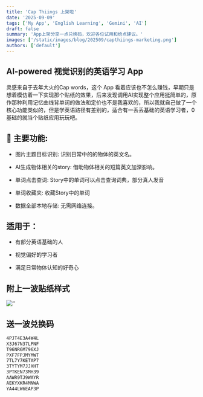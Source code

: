 ```yaml
---
title: 'Cap Thiings 上架啦'
date: '2025-09-09'
tags: ['My App', 'English Learning', 'Gemini', 'AI']
draft: false
summary: 'App上架分享一点兑换码，欢迎各位试用和给点建议。'
images: ['/static/images/blog/202509/capthiings-marketing.png']
authors: ['default']
---
```


## AI-powered 视觉识别的英语学习 App

灵感来自于去年大火的Cap words，这个 App 看着应该也不怎么赚钱，早期只是想着模仿着一下实现那个贴纸的效果，后来发现调用AI实现整个应用挺简单的，原作那种利用记忆曲线背单词的做法和定价也不是我喜欢的，所以我就自己做了一个核心功能类似的，但是学英语路径有差别的，适合有一丢丢基础的英语学习者，0基础的就当个贴纸应用玩玩吧。

## 🌟 主要功能:

- 图片主题目标识别: 识别日常中的的物体的英文名。

- AI生成物体相关的story:  借助物体相关的短篇英文加深影响。

- 单词点击查词: Story中的单词可以点击查询词典，部分真人发音

- 单词收藏夹: 收藏Story中的单词

- 数据全部本地存储: 无需网络连接。

## 适用于：

- 有部分英语基础的人

- 视觉偏好的学习者

- 满足日常物体认知的好奇心

## 附上一波贴纸样式

![''](/static/images/blog/202509/capthiings-sample/Marketing2.png)
 
## 送一波兑换码

```bash
4PJT4E3A4W4L
X3J67N37LPNF
T96NR6M796XJ
PXF7FPJMYMWT
7TL7Y7KETAP7
3TYTYM7JJXHT
3PTKEN73MH39
AAWR9TJ9WAYR
AEKYXKR4MNWA
YA44LW6EAP3P
```
